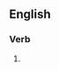 ==English==

===Verb===
{{head|en|present participle}}

# {{present participle of|proctor|lang=en|nocat=1}}